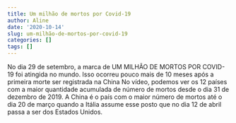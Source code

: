 ```yaml
---
title: Um milhão de mortos por Covid-19
author: Aline
date: '2020-10-14'
slug: um-milhão-de-mortos-por-covid-19
categories: []
tags: []
---
```



No dia 29 de setembro, a marca de UM MILHÃO DE MORTOS POR COVID-19 foi atingida no mundo. Isso ocorreu  pouco mais de 10 meses após a primeira morte ser registrada na China No vídeo, podemos ver os 12 países com a maior quantidade acumulada de número de mortos desde o dia 31 de dezembro de 2019. A China é o país com o maior número de mortos até o dia 20 de março quando a Itália assume esse posto que no dia 12 de abril passa a ser dos Estados Unidos. 


<div class="flourish-embed flourish-bar-chart-race" data-src="visualisation/3886413" data-url="https://flo.uri.sh/visualisation/3886413/embed" aria-label=""><script src="https://public.flourish.studio/resources/embed.js"></script></div>